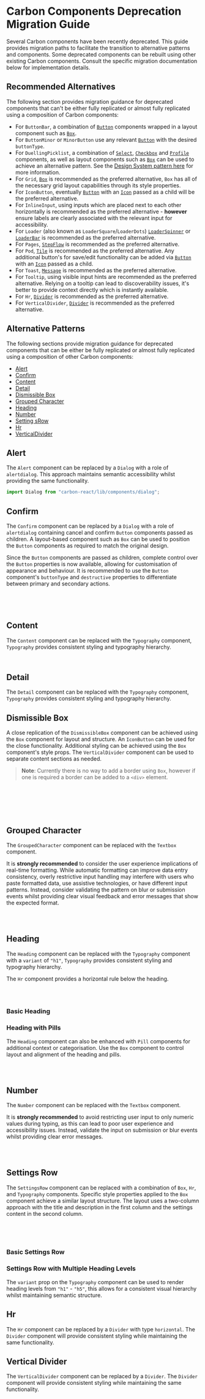 
<Meta title="Documentation/Deprecation Migration" />

# Carbon Components Deprecation Migration Guide

Several Carbon components have been recently deprecated. This guide provides migration paths to facilitate the transition to alternative patterns and components. Some deprecated components can be rebuilt using other existing Carbon components. Consult the specific migration documentation below for implementation details.

## Recommended Alternatives

The following section provides migration guidance for deprecated components that can't be either fully replicated or almost fully replicated using a composition of Carbon components:

- For `ButtonBar`, a combination of [`Button`](?path=/docs/button--docs) components wrapped in a layout component such as [`Box`](?path=/docs/box--docs).
- For `ButtonMinor` or `MinorButton` use any relevant [`Button`](?path=/docs/button--docs) with the desired `buttonType`.
- For `DuellingPicklist`, a combination of [`Select`](?path=/docs/select--docs), [`Checkbox`](?path=/docs/checkbox--docs) and [`Profile`](?path=/docs/profile--docs) components, as well as layout components such as [`Box`](?path=/docs/box--docs) can be used to achieve an alternative pattern. See the [Design System pattern here](https://zeroheight.com/35ee2cc26/v/latest/p/7505ab-profile-selector) for more information.
- For `Grid`, [`Box`](?path=/docs/box--docs) is recommended as the preferred alternative, `Box` has all of the necessary grid layout capabilities through its style properties.
- For `IconButton`, eventually [`Button`](?path=/docs/button--docs) with an [`Icon`](?path=/docs/icon--docs) passed as a child will be the preferred alternative.
- For `InlineInput`, using inputs which are placed next to each other horizontally is recommended as the preferred alternative - **however** ensure labels are clearly associated with the relevant input for accessibility.
- For `Loader` (also known as `LoaderSquare`/`LoaderDots`) [`LoaderSpinner`](?path=/docs/loader-spinner--docs) or [`LoaderBar`](?path=/docs/loader-bar--docs) is recommended as the preferred alternative.
- For `Pages`, [`StepFlow`](?path=/docs/step-flow--docs) is recommended as the preferred alternative.
- For `Pod`, [`Tile`](?path=/docs/tile--docs) is recommended as the preferred alternative. Any additional button's for save/edit functionality can be added via [`Button`](?path=/docs/button--docs) with an [`Icon`](?path=/docs/icon--docs) passed as a child.
- For `Toast`, [`Message`](?path=/docs/message--docs) is recommended as the preferred alternative.
- For `Tooltip`, using visible input hints are recommended as the preferred alternative. Relying on a tooltip can lead to discoverability issues, it's better to provide context directly which is instantly available.
- For `Hr`, [`Divider`](?path=/docs/divider--docs) is recommended as the preferred alternative.
- For `VerticalDivider`, [`Divider`](?path=/docs/divider--docs) is recommended as the preferred alternative.

## Alternative Patterns

The following sections provide migration guidance for deprecated components that can be either be fully replicated or almost fully replicated using a composition of other Carbon components:

- [Alert](#alert)
- [Confirm](#confirm)
- [Content](#content)
- [Detail](#detail)
- [Dismissible Box](#dismissible-box)
- [Grouped Character](#grouped-character)
- [Heading](#heading)
- [Number](#number)
- [Setting sRow](#settings-row)
- [Hr](#hr)
- [VerticalDivider](#vertical-divider)

## Alert

The `Alert` component can be replaced by a `Dialog` with a role of `alertdialog`. This approach maintains semantic accessibility whilst providing the same functionality.

```js
import Dialog from "carbon-react/lib/components/dialog";
```

<Canvas of={DeprecationMigrationStories.Alert} />

## Confirm

The `Confirm` component can be replaced by a `Dialog` with a role of `alertdialog` containing cancel and confirm `Button` components passed as children. 
A layout-based component such as `Box` can be used to position the `Button` components as required to match the original design.

Since the `Button` components are passed as children, complete control over the `Button` properties is now available, allowing for customisation of appearance and behaviour. 
It is recommended to use the `Button` component's `buttonType` and `destructive` properties to differentiate between primary and secondary actions.

```js
import Dialog from "carbon-react/lib/components/dialog";
import Button from "carbon-react/lib/components/button";
import Box from "carbon-react/lib/components/box";
```

<Canvas of={DeprecationMigrationStories.Confirm} />

## Content

The `Content` component can be replaced with the `Typography` component, `Typography` provides consistent styling and typography hierarchy.

```js
import Typography from "carbon-react/lib/components/typography";
```

<Canvas of={DeprecationMigrationStories.Content} />

## Detail


The `Detail` component can be replaced with the `Typography` component, `Typography` provides consistent styling and typography hierarchy.

<Canvas of={DeprecationMigrationStories.Detail} />

## Dismissible Box

A close replication of the `DismissibleBox` component can be achieved using the `Box` component for layout and structure. An `IconButton` can be used for the close functionality. 
Additional styling can be achieved using the `Box` component's style props. The `VerticalDivider` component can be used to separate content sections as needed.

> **Note**: Currently there is no way to add a border using `Box`, however if one is required a border can be added to a `<div>` element. 

```js
import Box from "carbon-react/lib/components/box";
import IconButton from "carbon-react/lib/components/icon-button";
import Icon from "carbon-react/lib/components/icon";
import VerticalDivider from "carbon-react/lib/components/vertical-divider";
import Typography from "carbon-react/lib/components/typography";
```

<Canvas of={DeprecationMigrationStories.DismissibleBox} />

## Grouped Character

The `GroupedCharacter` component can be replaced with the `Textbox` component.

It is **strongly recommended** to consider the user experience implications of real-time formatting. 
While automatic formatting can improve data entry consistency, overly restrictive input handling may interfere with users who paste formatted data, use assistive technologies, or have different input patterns. 
Instead, consider validating the pattern on blur or submission events whilst providing clear visual feedback and error messages that show the expected format.

```js
import Textbox from "carbon-react/lib/components/textbox";
import CarbonProvider from "carbon-react/lib/components/carbon-provider";
```

<Canvas of={DeprecationMigrationStories.GroupedCharacter} />

## Heading

The `Heading` component can be replaced with the `Typography` component with a `variant` of `"h1"`, `Typography` provides consistent styling and typography hierarchy.

The `Hr` component provides a horizontal rule below the heading.

```js
import Typography from "carbon-react/lib/components/typography";
import Hr from "carbon-react/lib/components/hr";
```

### Basic Heading

<Canvas of={DeprecationMigrationStories.Heading} />

### Heading with Pills

The `Heading` component can also be enhanced with `Pill` components for additional context or categorisation. Use the `Box` component to control layout and alignment of the heading and pills.

```js
import Box from "carbon-react/lib/components/box";
import Pill from "carbon-react/lib/components/pill";
```

<Canvas of={DeprecationMigrationStories.HeadingWithPills} />

## Number

The `Number` component can be replaced with the `Textbox` component.

It is **strongly recommended** to avoid restricting user input to only numeric values during typing, as this can lead to poor user experience and accessibility issues. 
Instead, validate the input on submission or blur events whilst providing clear error messages.

```js
import Textbox from "carbon-react/lib/components/textbox";
import CarbonProvider from "carbon-react/lib/components/carbon-provider";
```

<Canvas of={DeprecationMigrationStories.Number} />

## Settings Row

The `SettingsRow` component can be replaced with a combination of `Box`, `Hr`, and `Typography` components. Specific style properties applied to the `Box` component achieve a similar layout structure. 
The layout uses a two-column approach with the title and description in the first column and the settings content in the second column.

```js
import Box from "carbon-react/lib/components/box";
import Hr from "carbon-react/lib/components/hr";
import Typography from "carbon-react/lib/components/typography";
```

### Basic Settings Row

<Canvas of={DeprecationMigrationStories.SettingsRow} />

### Settings Row with Multiple Heading Levels

The `variant` prop on the `Typography` component can be used to render heading levels from `"h1"` - `"h5"`, this allows for a consistent visual hierarchy whilst maintaining semantic structure.

<Canvas of={DeprecationMigrationStories.SettingsRowHeadingLevels} />

## Hr

The `Hr` component can be replaced by a `Divider` with type `horizontal`. The `Divider` component will provide consistent styling while maintaining the same functionality.

<Canvas of={DeprecationMigrationStories.Hr} />

## Vertical Divider

The `VerticalDivider` component can be replaced by a `Divider`. The `Divider` component will provide consistent styling while maintaining the same functionality.

<Canvas of={DeprecationMigrationStories.VerticalDivider} />
